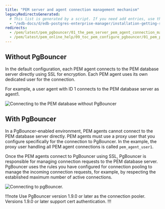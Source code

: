 ```yaml
---
title: "PEM server and agent connection management mechanism"
legacyRedirectsGenerated:
  # This list is generated by a script. If you need add entries, use the `legacyRedirects` key.
  - "/edb-docs/d/edb-postgres-enterprise-manager/installation-getting-started/pgbouncer-configuration-guide/8.0/the_pem_server_pem_agent_connection_management_mechanism.html"
redirects:
  - /pem/latest/pem_pgbouncer/01_the_pem_server_pem_agent_connection_management_mechanism/
  - /pem/latest/pem_online_help/09_toc_pem_configure_pgbouncer/01_pem_pgbouncer_server_agent_connection/
---
```


## Without PgBouncer

In the default configuration, each PEM agent connects to the PEM database server directly using SSL for encryption. Each PEM agent uses its own dedicated user for the connection. 

For example, a user agent with ID 1 connects to the PEM database server as agent1.

![Connecting to the PEM database without PgBouncer](../../images/pem_db_without_pgbouncer.png)

## With PgBouncer

In a PgBouncer-enabled environment, PEM agents cannot connect to the PEM database server directly. PEM agents must use a proxy user that you configure specifically for the connection to PgBouncer. In the example, the proxy user handling all PEM agent connections is called `pem_agent_user1`.

Once the PEM agents connect to PgBouncer using SSL, PgBouncer is responsible for managing connection requests to the PEM database server. PgBouncer uses the rules you have configured for connection pooling to manage the incoming connection requests, for example, by respecting the established maximum number of active connections.

![Connecting to pgBouncer.](../../images/pem_db_with_pgbouncer.png)

!!!note 
   Use PgBouncer version 1.9.0 or later as the connection pooler. Versions 1.9.0 or later support cert authentication.
!!!

